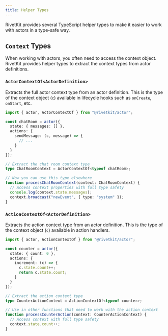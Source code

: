 ```yaml
---
title: Helper Types
---
```


RivetKit provides several TypeScript helper types to make it easier to work with actors in a type-safe way.

## `Context` Types

When working with actors, you often need to access the context object. RivetKit provides helper types to extract the context types from actor definitions.

### `ActorContextOf<ActorDefinition>`

Extracts the full actor context type from an actor definition. This is the type of the context object (`c`) available in lifecycle hooks such as `onCreate`, `onStart`, etc.

```typescript
import { actor, ActorContextOf } from "@rivetkit/actor";

const chatRoom = actor({
  state: { messages: [] },
  actions: {
    sendMessage: (c, message) => {
      // ...
    }
  }
});

// Extract the chat room context type
type ChatRoomContext = ActorContextOf<typeof chatRoom>;

// Now you can use this type elsewhere
function processChatRoomContext(context: ChatRoomContext) {
  // Access context properties with full type safety
  console.log(context.state.messages);
  context.broadcast("newEvent", { type: "system" });
}
```

### `ActionContextOf<ActorDefinition>`

Extracts the action context type from an actor definition. This is the type of the context object (`c`) available in action handlers.

```typescript
import { actor, ActionContextOf } from "@rivetkit/actor";

const counter = actor({
  state: { count: 0 },
  actions: {
    increment: (c) => {
      c.state.count++;
      return c.state.count;
    }
  }
});

// Extract the action context type
type CounterActionContext = ActionContextOf<typeof counter>;

// Use in other functions that need to work with the action context
function processCounterAction(context: CounterActionContext) {
  // Access context with full type safety
  context.state.count++;
}
```

